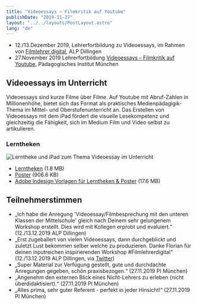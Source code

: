 ```yaml
---
title: "Videoessays – Filmkritik auf Youtube"
publishDate: "2019-11-27"
layout: "../../layouts/PostLayout.astro"
lang: "de"
---
```


- 12./13.Dezember 2019, Lehrerfortbildung zu Videoessays, im Rahmen von [Filmlehrer digital](https://alp.dillingen.de/lehrerfortbildung/qualifizierungslehrgaenge/film-theater-medien-und-kunst/), ALP Dillingen
- 27.November 2019 Lehrerfortbildung [Videoessays – Filmkritik auf Youtube](http://service.pi-muenchen.de/onlineprogramm/kurs_blatt.php?a_programm_nr=75-DC0.09&a_ku_verw_von_ku_liste=&a_ku_jahr=2019), Pädagogisches Institut München

## Videoessays im Unterricht

Videoessays sind kurze Filme über Filme. Auf Youtube mit Abruf-Zahlen in Millionenhöhe, bietet sich das Format als praktisches Medienpädagigik-Thema im Mittel- und Oberstufenunterricht an. Das Erstellen von Videoessays mit dem iPad fördert die visuelle Lesekompetenz und gleichzeitig die Fähigkeit, sich im Medium Film und Video selbst zu artikulieren.

### Lerntheken

![Lerntheke und iPad zum Thema Videoessay im Unterricht](../../assets/videoessay_lerntheke_2.jpg)

- [Lerntheken](/assets/videoessay_lerntheken_3.pdf) (1.8 MB)
- [Poster](/assets/videoessay_poster_3.pdf) (906.6 KB)
- [Adobe Indesign Vorlagen für Lerntheken & Poster](/assets/videoessay_lerntheken_3_indesign.zip) (17.6 MB)

## Teilnehmerstimmen

- „Ich habe die Anregung 'Videoessay/Filmbesprechung mit den unteren Klassen der Mittelschule' gleich nach Deinem sehr gelungenem Workshop erstellt. Dies wird mit Kollegen erprobt und evaluiert.“ (12./13.12.2019 ALP Dillingen)
- „Erst zugeballert von vielen Videoessays, dann durchgeblickt und zuletzt Lust bekommen selber welche zu produzieren. Danke Florian für deinen inputreichen inspirierenden Workshop #Filmlehrerdigital“ (12./13.12.2019 ALP Dillingen, via [Twitter](https://twitter.com/S__Erol/status/1205422963341889536))
- „Super Material zur Verfügung gestellt, gute und durchdachte Anregungen gegeben, schön praxisbezogen.“ (27.11.2019 PI München)
- „Angenehm den externen Blick eines Nicht-Lehrers zu erleben (nicht überdidaktisiert).“ (27.11.2019 PI München)
- „Alles prima, sehr guter Referent - perfekt in jeder Hinsicht!“ (27.11.2019 PI München)
